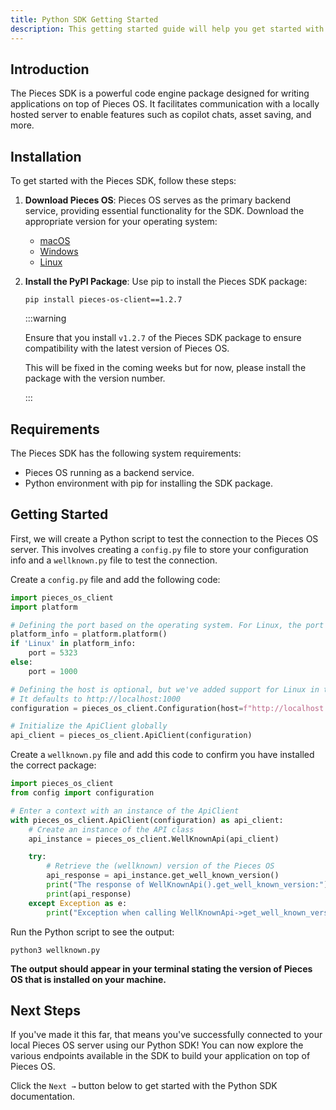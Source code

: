 ```yaml
---
title: Python SDK Getting Started
description: This getting started guide will help you get started with the Pieces for Developers Python SDK.
---
```


## Introduction
The Pieces SDK is a powerful code engine package designed for writing applications on top of Pieces OS. It facilitates communication with a locally hosted server to enable features such as copilot chats, asset saving, and more.

## Installation

To get started with the Pieces SDK, follow these steps:

1. **Download Pieces OS**: Pieces OS serves as the primary backend service, providing essential functionality for the SDK. Download the appropriate version for your operating system:
    - [macOS](/installation-getting-started/macos)
    - [Windows](/installation-getting-started/windows)
    - [Linux](/installation-getting-started/linux)

2. **Install the PyPI Package**: Use pip to install the Pieces SDK package:
    ```shell
    pip install pieces-os-client==1.2.7
    ```

    :::warning

    Ensure that you install `v1.2.7` of the Pieces SDK package to ensure compatibility with the latest version of Pieces OS.

    This will be fixed in the coming weeks but for now, please install the package with the version number.

    :::

## Requirements
The Pieces SDK has the following system requirements:

- Pieces OS running as a backend service.
- Python environment with pip for installing the SDK package.

## Getting Started

First, we will create a Python script to test the connection to the Pieces OS server. This involves creating a `config.py` file to store your configuration info and a `wellknown.py` file to test the connection.

Create a `config.py` file and add the following code:

```python title="config.py"
import pieces_os_client
import platform

# Defining the port based on the operating system. For Linux, the port is 5323, and for macOS/Windows, the port is 1000.
platform_info = platform.platform()
if 'Linux' in platform_info:
    port = 5323
else:
    port = 1000

# Defining the host is optional, but we've added support for Linux in the conditional statement above for this example.
# It defaults to http://localhost:1000
configuration = pieces_os_client.Configuration(host=f"http://localhost:{port}")

# Initialize the ApiClient globally
api_client = pieces_os_client.ApiClient(configuration)
```

Create a `wellknown.py` file and add this code to confirm you have installed the correct package:

```python title="wellknown.py"
import pieces_os_client
from config import configuration

# Enter a context with an instance of the ApiClient
with pieces_os_client.ApiClient(configuration) as api_client:
    # Create an instance of the API class
    api_instance = pieces_os_client.WellKnownApi(api_client)

    try:
        # Retrieve the (wellknown) version of the Pieces OS
        api_response = api_instance.get_well_known_version()
        print("The response of WellKnownApi().get_well_known_version:")
        print(api_response)
    except Exception as e:
        print("Exception when calling WellKnownApi->get_well_known_version: %s\n" % e)
```

Run the Python script to see the output:

```shell
python3 wellknown.py
```

**The output should appear in your terminal stating the version of Pieces OS that is installed on your machine.**

## Next Steps

If you've made it this far, that means you've successfully connected to your local Pieces OS server using our Python SDK! You can now explore the various endpoints available in the SDK to build your application on top of Pieces OS.

Click the `Next →` button below to get started with the Python SDK documentation.
